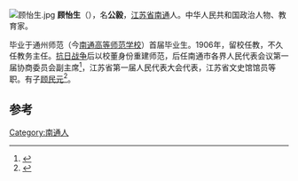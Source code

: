 [[File:顾怡生.jpg|thumb]]
'''顾怡生'''（{{bd|1882年||1955年}}），名'''公毅'''，[[江苏省|江苏省]][[南通|南通]]人。中华人民共和国政治人物、教育家。

毕业于通州师范（今[[南通高等师范学校|南通高等师范学校]]）首届毕业生。1906年，留校任教，不久任教务主任。[[抗日战争|抗日战争]]后以校董身份重建师范，后任南通市各界人民代表会议第一届协商委员会副主席<ref>{{cite news|title=顾怡生 张梅安|url=http://www.ntgs.com.cn/rwx/Html/?324.html|accessdate=2014-08-16|newspaper=南通师范高等专科学校人文系|deadurl=yes|archiveurl=https://web.archive.org/web/20140819090205/http://www.ntgs.com.cn/rwx/Html/?324.html|archivedate=2014-08-19}}</ref>，江苏省第一届人民代表大会代表，江苏省文史馆馆员等职。有子[[顾民元|顾民元]]<ref>{{cite news|title=江树峰：忆先兄上青 人民的楷模 永远的丰碑-纪念江上青同志诞辰100周年|url=http://ah.anhuinews.com/qmt/system/2011/04/11/003932658.shtml|accessdate=2014-08-16|newspaper=中国安徽在线网站|archive-url=https://web.archive.org/web/20140819102853/http://ah.anhuinews.com/qmt/system/2011/04/11/003932658.shtml|archive-date=2014-08-19|dead-url=yes}}</ref>。

==参考==
{{reflist}}
{{中国政治人物小作品}}

[[Category:南通人|Category:南通人]]